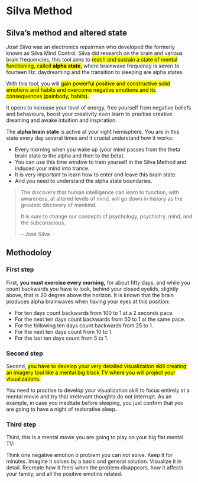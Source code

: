 
# Silva Method


## Silva's method and altered state

::: {.callout-note}
*José Silva* was an electronics repairman who developed the formerly known as Silva Mind Control. Silva did research on the brain and various brain frequencies, this tool aims to <mark>reach and sustain a state of mental functioning, called **alpha state**,</mark> where brainwave frequency is seven to fourteen Hz: daydreaming and the transition to sleeping are alpha states.
:::


With this tool, you will <mark>gain powerful positive and constructive solid emotions and habits and overcome negative emotions and its consequences (painbody, habits).</mark>

It opens to increase your level of energy, free yourself from negative beliefs and behaviours, boost your creativity even learn to practise creative dreaming and awake intuition and inspiration.

The **alpha brain state** is active at your right hemisphere. You are in this state every day several times and it crucial understand how it works:

- Every morning when you wake up (your mind passes from the theta brain state to the alpha and then to the beta).
- You can use this time window to train yourself in the Silva Method and induced your mind into trance.
- It is very important to learn how to enter and leave this brain state.
- And you need to understand the alpha state boundaries.


>The discovery that human intelligence can learn to function, with awareness, at altered levels of mind, will go down in history as the greatest discovery of mankind.
>
>It is sure to change our concepts of psychology, psychiatry, mind, and the subconscious.
>
>-- José Silva

## Methodoloy

### First step

First, **you must exercise every morning,** for about fifty days, and while you count backwards you have to look, behind your closed eyelids, slightly above, that is 20 degree above the horizon. It is known that the brain produces alpha brainwaves when having your eyes at this position:

- For ten days count backwards from 100 to 1 at a 2 seconds pace.
- For the next ten days count backwards from 50 to 1 at the same pace.
- For the following ten days count backwards from 25 to 1.
- For the next ten days count from 10 to 1.
- For the last ten days count from 5 to 1.

### Second step

Second, <mark>you have to develop your very detailed visualization skill creating an imagery tool like a mental big black TV where you will project your visualizations.</mark>

You need to practise to develop your visualization skill to focus entirely at a mental movie and try that irrelevant thoughts do not interrupt. As an example, in case you meditate before sleeping, you just confirm that you are going to have a night of restorative sleep.

### Third step

Third, this is a mental movie you are going to play on your big flat mental TV:

Think one negative emotion o problem you can not solve. Keep it for minutes.
Imagine it solves by a basic and general solution. Visualize it in detail.
Recreate how it feels when the problem disappears, how it affects your family, and all the positive emotins related.

[^1]: [](){.external}
[^2]: [](){.external}